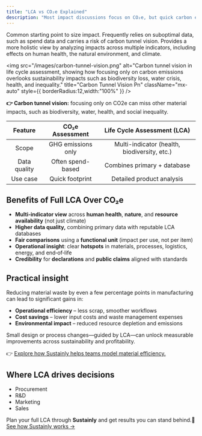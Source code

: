```yaml
---
title: "LCA vs CO₂e Explained"
description: "Most impact discussions focus on CO₂e, but quick carbon estimates often rely on weak data and risk 'carbon tunnel  vision.' Learn why looking beyond CO₂e gives a clearer sustainability picture."
---
```


<Card title="CO2e assessment" icon="leaf" color="#87ed92" horizontal>
  Common starting point to size impact. Frequently relies on suboptimal data, such as spend data and carries a risk of carbon tunnel vision.
</Card>

<Card title="LCA assessment" icon="leaf" color="#87ed92" horizontal>
  Provides a more holistic view by analyzing impacts across multiple indicators, including effects on human health, the natural environment, and climate.
</Card>

<img
  src="/images/carbon-tunnel-vision.png"
  alt="Carbon tunnel vision in life cycle assessment, showing how focusing only on carbon emissions overlooks sustainability impacts such as biodiversity loss, water crisis, health, and inequality."
  title="Carbon Tunnel Vision Pn"
  className="mx-auto"
  style={{ borderRadius:12,width:"100%" }}
/>

**👉 Carbon tunnel vision:** focusing only on CO2e can miss other material impacts, such as biodiversity, water, health, and social inequality.

| **Feature**  | **CO₂e Assessment** | **Life Cycle Assessment (LCA)**              |
| :----------: | :-----------------: | :------------------------------------------: |
| Scope        | GHG emissions only  | Multi-indicator (health, biodiversity, etc.) |
| Data quality | Often spend-based   | Combines primary + database                  |
| Use case     | Quick footprint     | Detailed product analysis                    |

## Benefits of Full LCA Over CO₂e

- **Multi‑indicator view** across **human health**, **nature**, and **resource availability** (not just climate)
- **Higher data quality,** combining primary data with reputable LCA databases
- **Fair comparisons** using a **functional unit** (impact per use, not per item)
- **Operational insight**: clear **hotspots** in materials, processes, logistics, energy, and end‑of‑life
- **Credibility** for **declarations** and **public claims** aligned with standards

## Practical insight

Reducing material waste by even a few percentage points in manufacturing can lead to significant gains in:

- **Operational efficiency** – less scrap, smoother workflows
- **Cost savings** – lower input costs and waste management expenses
- **Environmental impact** – reduced resource depletion and emissions

Small design or process changes—guided by LCA—can unlock measurable improvements across sustainability and profitability.

👉 [Explore how Sustainly helps teams model material efficiency.](https://learn.sustainly.ai/4.Tutorials/3.simple-example)

## Where LCA drives decisions

- Procurement
- R&D
- Marketing
- Sales

Plan your full LCA through **Sustainly** and get results you can stand behind.🌱 [See how Sustainly works →](/https://sustainly.ai)